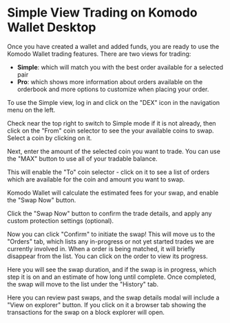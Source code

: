 

# Simple View Trading on Komodo Wallet Desktop

Once you have created a wallet and added funds, you are ready to use the Komodo Wallet trading features.
There are two views for trading:

*   **Simple**: which will match you with the best order available for a selected pair
*   **Pro**: which shows more information about orders available on the orderbook and more options to customize when placing your order.

To use the Simple view, log in and click on the "DEX" icon in the navigation menu on the left.

<OptimizedImage title="Simple View Trading on Komodo Wallet Desktop" src={simpleViewTrading1} classNaming="w-full" alt="Simple View Trading on Komodo Wallet Desktop" />

Check near the top right to switch to Simple mode if it is not already, then click on the "From" coin selector to see the your available coins to swap. Select a coin by clicking on it.

<OptimizedImage title="Simple View Trading on Komodo Wallet Desktop" src={simpleViewTrading2} classNaming="w-full" alt="Simple View Trading on Komodo Wallet Desktop" />

Next, enter the amount of the selected coin you want to trade. You can use the "MAX" button to use all of your tradable balance.

<OptimizedImage title="Simple View Trading on Komodo Wallet Desktop" src={simpleViewTrading3} classNaming="w-full" alt="Simple View Trading on Komodo Wallet Desktop" />

This will enable the "To" coin selector - click on it to see a list of orders which are available for the coin and amount you want to swap.

<OptimizedImage title="Simple View Trading on Komodo Wallet Desktop" src={simpleViewTrading4} classNaming="w-full" alt="Simple View Trading on Komodo Wallet Desktop" />

Komodo Wallet will calculate the estimated fees for your swap, and enable the "Swap Now" button.

<OptimizedImage title="Simple View Trading on Komodo Wallet Desktop" src={simpleViewTrading5} classNaming="w-full" alt="Simple View Trading on Komodo Wallet Desktop" />

Click the "Swap Now" button to confirm the trade details, and apply any custom protection settings (optional).

<OptimizedImage title="Simple View Trading on Komodo Wallet Desktop" src={simpleViewTrading6} classNaming="w-full" alt="Simple View Trading on Komodo Wallet Desktop" />
<OptimizedImage title="Simple View Trading on Komodo Wallet Desktop" src={simpleViewTrading7} classNaming="w-full" alt="Simple View Trading on Komodo Wallet Desktop" />

Now you can click "Confirm" to initiate the swap! This will move us to the "Orders" tab, which lists any in-progress or not yet started trades we are currently involved in. When a order is being matched, it will briefly disappear from the list. You can click on the order to view its progress.

<OptimizedImage title="Simple View Trading on Komodo Wallet Desktop" src={simpleViewTrading8} classNaming="w-full" alt="Simple View Trading on Komodo Wallet Desktop" />
<OptimizedImage title="Simple View Trading on Komodo Wallet Desktop" src={simpleViewTrading9} classNaming="w-full" alt="Simple View Trading on Komodo Wallet Desktop" />

Here you will see the swap duration, and if the swap is in progress, which step it is on and an estimate of how long until complete. Once completed, the swap will move to the list under the "History" tab.

<OptimizedImage title="Simple View Trading on Komodo Wallet Desktop" src={simpleViewTrading10} classNaming="w-full" alt="Simple View Trading on Komodo Wallet Desktop" />
<OptimizedImage title="Simple View Trading on Komodo Wallet Desktop" src={simpleViewTrading11} classNaming="w-full" alt="Simple View Trading on Komodo Wallet Desktop" />

Here you can review past swaps, and the swap details modal will include a "View on explorer" button. If you click on it a browser tab showing the transactions for the swap on a block explorer will open.
